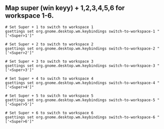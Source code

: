 ## Map super (win keyy) + 1,2,3,4,5,6 for workspace 1-6.

```bashrc copy
# Set Super + 1 to switch to workspace 1
gsettings set org.gnome.desktop.wm.keybindings switch-to-workspace-1 "['<Super>1']"

# Set Super + 2 to switch to workspace 2
gsettings set org.gnome.desktop.wm.keybindings switch-to-workspace-2 "['<Super>2']"

# Set Super + 3 to switch to workspace 3
gsettings set org.gnome.desktop.wm.keybindings switch-to-workspace-3 "['<Super>3']"

# Set Super + 4 to switch to workspace 4
gsettings set org.gnome.desktop.wm.keybindings switch-to-workspace-4 "['<Super>4']"

# Set Super + 5 to switch to workspace 5
gsettings set org.gnome.desktop.wm.keybindings switch-to-workspace-5 "['<Super>5']"

# Set Super + 6 to switch to workspace 6
gsettings set org.gnome.desktop.wm.keybindings switch-to-workspace-6 "['<Super>6']"

```
